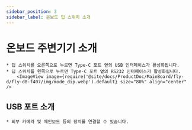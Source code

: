 ```yaml
---
sidebar_position: 3
sidebar_label: 온보드 딥 스위치 소개
---
```






# 온보드 주변기기 소개

    * 딥 스위치를 오른쪽으로 누르면 Type-C 포트 옆의 USB 인터페이스가 활성화됩니다.
    * 딥 스위치를 왼쪽으로 누르면 Type-C 포트 옆의 RS232 인터페이스가 활성화됩니다.
        <ImageView image={require('@site/docs/ProductDoc/MainBoard/fly-d/fly-d8-f407/img/mode_dip.webp').default} size="80%" align="center" />

## USB 포트 소개
    
    * 외부 카메라 및 메인보드 등의 장치를 연결할 수 있습니다.